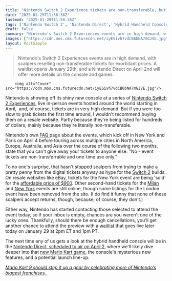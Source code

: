 ```yaml
---
title: "Nintendo Switch 2 Experience tickets are non-transferable, but that hasn't stopped scalpers from trying to pawn them off for up to $900"
date: "2025-01-29T11:58:36Z"
lastmod: "2025-01-29T11:58:36Z"
tags: ['Nintendo Switch 2', 'Nintendo Direct', 'Hybrid Handheld Console', 'Mario Kart 9', 'Gaming Event']
draft: false
summary: "Nintendo's Switch 2 Experiences events are in high demand, with scalpers reselling non-transferable tickets for exorbitant prices.  A waitlist opens January 29th, and a Nintendo Direct on April 2nd will offer more details on the console and games."
images: ["https://cdn.mos.cms.futurecdn.net/iyESivh7vdCB6bNA7mGJVE.jpg"]
layout: PostSimple
---
```

> Nintendo's Switch 2 Experiences events are in high demand, with scalpers reselling non-transferable tickets for exorbitant prices.  A waitlist opens January 29th, and a Nintendo Direct on April 2nd will offer more details on the console and games.


        <img alt="Cover" src="https://cdn.mos.cms.futurecdn.net/iyESivh7vdCB6bNA7mGJVE.jpg"/>
        
Nintendo is showing off its shiny new console at a series of [Nintendo Switch 2 Experiences](https://www.gamesradar.com/games/nintendo-switch-2-experience-2025-dates-locations-ticket-register-apply/), live in-person events hosted around the world starting in April,  and, of course, tickets are in very high demand. But if you were too slow to grab tickets the first time around, I wouldn't recommend buying them on a resale website. Partly because they're being listed for hundreds of dollars, mainly because they're literally non-transferable.

Nintendo's own [FAQ ](https://www.nintendo.com/en-gb/Campaigns/Frequently-Asked-Questions-FAQ--2736488.html)page about the events, which kick off in New York and Paris on April 4 before touring across multiple cities in North America, Europe, Australia, and Asia over the course of the following two months, state that you can't give away your tickets to anyone else. "No - event tickets are non-transferrable and one-time use only."

To no one's surprise, that hasn't stopped scalpers from trying to make a pretty penny from the digital tickets anyway as hype for the [Switch 2](https://www.gamesradar.com/nintendo-switch-2-guide/) builds. On resale websites like eBay, tickets for the New York event are being 'sold' for the [affordable price of $900](https://www.ebay.com/itm/186917286949?_skw=nintendo+switch+2+experience&itmmeta=01JJRRP0P71XECABTCE9J9M1JY&hash=item2b85237425%3Ag%3Ai54AAOSwyolnmUWE&itmprp=enc%3AAQAJAAABAHoV3kP08IDx%2BKZ9MfhVJKkVEAVKAI%2BWFvqDqYbb%2B3FtBws13KuCT4luVrEYcxGcX431spIy2bew9V%2BqOys8psa7cixH1NPLVrClFTeEERDdRguT2RxDx8TwDPLcW%2FP1cKPL9c%2BgygP%2BKF7ydWsRvJc9NUxqoy%2FxOAzkcWNTqBVplG9QIJ5sy1%2FWQ75oZCH4nLzUAs3xtGGBn6vF6de5ahCVjrXRS6CyOmIykcb5G0Q1KeK95NXCUPR4BVa%2B8PwoFXWV0wbam1urc36GYfl8rXK2rxbVwEYGnUO1mh9m8Q1jNm575k%2Fs8%2FevZw2jxH6xyQzHXStjYJBuGYJ%2B0n0tTlk%3D%7Ctkp%3ABk9SR56L2JiWZQ&mkevt=1&mkcid=1&mkrid=711-53200-19255-0&campid=5337827784&customid=grd-us-5112211084530063705). Other second-hand tickets for the [Milan ](https://www.ebay.co.uk/itm/186916015332?_skw=nintendo+switch+2+experience&itmmeta=01JJRRKW16AFV169T16573EFSA&hash=item2b85100ce4%3Ag%3AFOwAAOSwchtnmBRL&itmprp=enc%3AAQAJAAAA4HoV3kP08IDx%2BKZ9MfhVJKmEAVKCWdluwYL8kTuq1zCCOTO5ddKj2RybdnI2MePCBEDqiyMIAQ3wQzH%2FknbX0K4F1hIEhumHg9HDV8zQxB3qwkM23HrD9dMbo29wpTTINBXCKv6qeOflmyN1nZwRItKQJF3Mh5v7mrM3jKAga1ku1u%2FRh57xNhADlMqmMYJwPnsYn4ux6JbEcWgUy1Fy%2B72RrdjSXZn34GO55HPxet9a4edQ3heExQCJwJu1BRpKjYReUblDSxihaiX3o5gm6FRlQuCZN2svvhiZ2aSDbuff%7Ctkp%3ABk9SR-DAz5iWZQ&mkevt=1&mkcid=1&mkrid=710-53481-19255-0&campid=5337827784&customid=grd-us-1397452159384425378)and [New York](https://www.ebay.com/itm/316167345405?_skw=nintendo+switch+2+experience&itmmeta=01JJRRP0P7X6AQPF789860VCY8&hash=item499d0ad4fd%3Ag%3A6XMAAOSwUw1nmXDK&itmprp=enc%3AAQAJAAAA4HoV3kP08IDx%2BKZ9MfhVJKl5%2Ba7I%2FHdOzlOtzXTPzMJYahjzIcs1zh%2B3lyUwfSxGSte%2Bj%2B9lbCHB50MHsKqNoRypfagpA5WuYuxa6yQ3u0qqrxps%2BAZWxx6%2FqcfqDcw9I1u1Sp1PItrzbdC%2BNYlFoqx7HlCkEBPpM1KVse2hp8Gkr4TRqbf%2Bgs7e%2B9B5h9J6IWVSLlopha2QEAICd%2BpAlKWXiUvn6tt8yfQ37tYwK%2FNceA7FpKhuTHORtsng1LL%2FBoG1vWVkKfPWbMY%2Bs3yT4oBK8A6RrwSmP58O4bqAWpw1%7Ctkp%3ABk9SR6CL2JiWZQ&mkevt=1&mkcid=1&mkrid=711-53200-19255-0&campid=5337827784&customid=grd-us-2028618900960796491) events are still online, though some listings for the London event have been removed from the site. (I do find it funny that none of these scalpers accept returns, though, because, of course, they don't.)

Either way, Nintendo has started contacting those selected to attend the event today, so if your inbox is empty, chances are you weren't one of the lucky ones. Thankfully, should there be enough cancellations, you'll get another chance to attend the preview with a [waitlist ](https://www.nintendo.com/us/nintendo-switch-2-experience/)that goes live later today on January 29 at 2pm ET and 1pm PT.

The next time any of us gets a look at the hybrid handheld console will be in the [Nintendo Direct, scheduled to air on April 2](https://www.gamesradar.com/platforms/nintendo/nintendo-switch-2-is-coming-this-year-with-a-full-nintendo-switch-2-direct-next-month/), where we'll likely dive deeper into that [new Mario Kart game](https://www.gamesradar.com/games/racing/some-mario-kart-9-fans-are-less-concerned-about-whether-or-not-the-racer-will-be-nintendo-switch-2s-launch-title-than-they-are-about-its-name/), the console's mysterious new features, and a potential launch line-up.

[<em>Mario Kart 9 should step it up a gear by celebrating more of Nintendo’s biggest franchises.</em> ](https://www.gamesradar.com/games/racing/mario-kart-9-should-step-it-up-a-gear-by-celebrating-more-of-nintendos-biggest-franchises/)
        